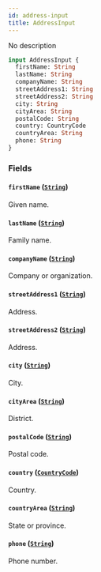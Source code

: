 ```yaml
---
id: address-input
title: AddressInput
---
```


No description

```graphql
input AddressInput {
  firstName: String
  lastName: String
  companyName: String
  streetAddress1: String
  streetAddress2: String
  city: String
  cityArea: String
  postalCode: String
  country: CountryCode
  countryArea: String
  phone: String
}
```

### Fields

#### `firstName` ([`String`](../../../developer/api-reference/scalars/string))

Given name.

#### `lastName` ([`String`](../../../developer/api-reference/scalars/string))

Family name.

#### `companyName` ([`String`](../../../developer/api-reference/scalars/string))

Company or organization.

#### `streetAddress1` ([`String`](../../../developer/api-reference/scalars/string))

Address.

#### `streetAddress2` ([`String`](../../../developer/api-reference/scalars/string))

Address.

#### `city` ([`String`](../../../developer/api-reference/scalars/string))

City.

#### `cityArea` ([`String`](../../../developer/api-reference/scalars/string))

District.

#### `postalCode` ([`String`](../../../developer/api-reference/scalars/string))

Postal code.

#### `country` ([`CountryCode`](../../../developer/api-reference/enums/country-code))

Country.

#### `countryArea` ([`String`](../../../developer/api-reference/scalars/string))

State or province.

#### `phone` ([`String`](../../../developer/api-reference/scalars/string))

Phone number.

